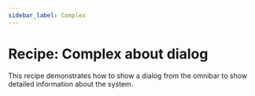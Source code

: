 ```yaml
---
sidebar_label: Complex
---
```


# Recipe: Complex about dialog

This recipe demonstrates how to show a dialog from the omnibar to show detailed information about the system.

<RecipeDemo initialpath="/recipes/omnibar-about/complex-about-dialog.html" />
